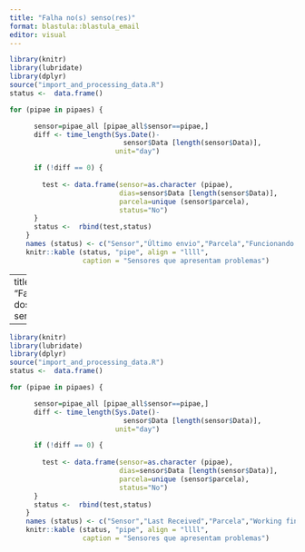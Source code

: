 ```yaml
---
title: "Falha no(s) senso(res)"
format: blastula::blastula_email
editor: visual
---
```




```r

library(knitr)
library(lubridate)
library(dplyr)
source("import_and_processing_data.R")
status <-  data.frame()

for (pipae in pipaes) {

      sensor=pipae_all [pipae_all$sensor==pipae,]
      diff <- time_length(Sys.Date()-
                            sensor$Data [length(sensor$Data)],
                          unit="day")

      if (!diff == 0) {
        
        test <- data.frame(sensor=as.character (pipae),
                           dias=sensor$Data [length(sensor$Data)],
                           parcela=unique (sensor$parcela),
                           status="No")
      }
      status <-  rbind(test,status)
    }
    names (status) <- c("Sensor","Último envio","Parcela","Funcionando bem")
    knitr::kable (status, "pipe", align = "llll", 
                  caption = "Sensores que apresentam problemas")

```
---
title: "Falha dos sensores"

---


```r

library(knitr)
library(lubridate)
library(dplyr)
source("import_and_processing_data.R")
status <-  data.frame()

for (pipae in pipaes) {

      sensor=pipae_all [pipae_all$sensor==pipae,]
      diff <- time_length(Sys.Date()-
                            sensor$Data [length(sensor$Data)],
                          unit="day")

      if (!diff == 0) {
        
        test <- data.frame(sensor=as.character (pipae),
                           dias=sensor$Data [length(sensor$Data)],
                           parcela=unique (sensor$parcela),
                           status="No")
      }
      status <-  rbind(test,status)
    }
    names (status) <- c("Sensor","Last Received","Parcela","Working fine")
    knitr::kable (status, "pipe", align = "llll", 
                  caption = "Sensores que apresentam problemas")

```
